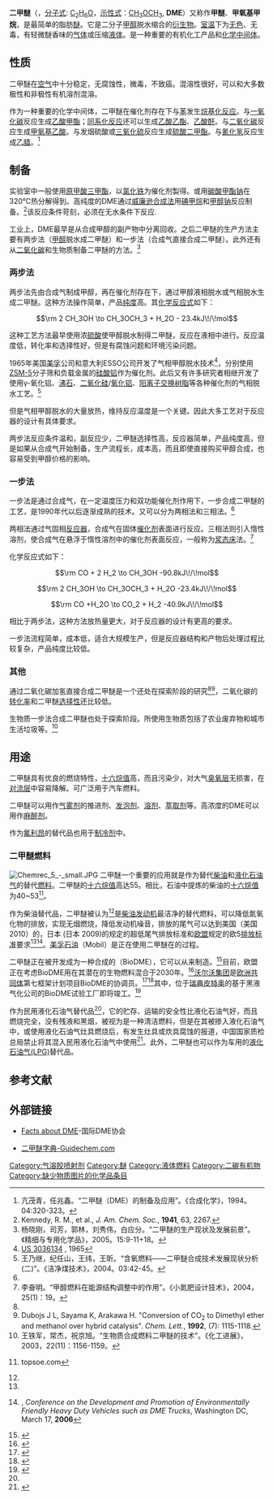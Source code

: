 {{Chembox
|   Name = 二甲醚
|   ImageFile = dimethylether_structure.png
|   ImageFile1 =Dimethyl-ether-3D-balls.png
|   ImageSize = 200px
|   ImageName = 二甲醚
|   IUPACName = methoxymethane
|   OtherNames = DME、甲醚、二甲基醚、甲氧基甲烷
|Section1={{Chembox Identifiers
| Abbreviations = DME
| CASNo = 115-10-6
| CASNo_Ref = {{cascite|correct|CAS}}
| PubChem = 8254
| ChemSpiderID = 7956
| ChemSpiderID_Ref = {{chemspidercite|correct|chemspider}}
| UNII = AM13FS69BX
| UNII_Ref = {{fdacite|correct|FDA}}
| EINECS = 204-065-8
| UNNumber = 1033
| KEGG = C11144
| KEGG_Ref = {{keggcite|correct|kegg}}
| MeSHName = Dimethyl+ether
| ChEBI_Ref = {{ebicite|correct|EBI}}
| ChEBI = 28887
| ChEMBL = 119178
| ChEMBL_Ref = {{ebicite|correct|EBI}}
| RTECS = PM4780000
| Beilstein = 1730743
| SMILES = COC
| StdInChI = 1S/C2H6O/c1-3-2/h1-2H3
| StdInChI_Ref = {{stdinchicite|correct|chemspider}}
| InChI = 1/C2H6O/c1-3-2/h1-2H3
| StdInChIKey = LCGLNKUTAGEVQW-UHFFFAOYSA-N
| StdInChIKey_Ref = {{stdinchicite|correct|chemspider}}
| InChIKey = LCGLNKUTAGEVQW-UHFFFAOYAU
}}
|Section2 = {{Chembox Properties
|   Formula = C<sub>2</sub>H<sub>6</sub>O<br />CH<sub>3</sub>OCH<sub>3</sub>
|   MolarMass = 46.07 
|   Appearance = 无色有特殊气味的气体
|   Density = 1.97 g/L (气) (空气的1.59倍)<br />668 kg/m<sup>3</sup> (液)
|   Solubility = 3.53 g/100 mL (20 °C) <ref> http://www.epa.gov/hpv/pubs/summaries/dimethr/c12794.pdf </ref>
|   MeltingPt = −138.5 °C (134.6 K)/(−217.3 °F) 242.37 °R
|   BoilingPt = −23 °C (254 K)/(−12.82 °F) 446.85 °R
  }}
| Section3 = {{Chembox Structure
|   MolShape = 
|   Dipole = 1.30 [[德拜|D]] (气态)
  }}
| Section7 = {{Chembox Hazards
|   ExternalMSDS = {{Tsl|en|Dimethyl ether chemdata supplement#Material Safety Data Sheet|External MSDS}}[http://msds.chem.ox.ac.uk/DI/dimethyl_ether.html Oxford MSDS]
|   MainHazards = 高度易燃
|   GHSPictograms = 
|   GHSSignalWord = 危險
|   HPhrases = 
|   PPhrases = 
|   EUIndex = 603-019-00-8
|   EUClass = 
|   FlashPt = −41 °C (232.2 K)/(−41.8 °F) 417.87 °R
|   RPhrases = {{R12}}
|   SPhrases = {{S2}}-{{S9}}-{{S16}}-{{S33}}
|   NFPA-F = 4
|   NFPA-H = 1
|   NFPA-R = 1
|   ExploLimits = 27%
|   Autoignition = 350 °C
  }}
| Section8 = {{Chembox Related
|   Function = [[醚|醚]]
|   OtherFunctn = [[乙醚|乙醚]]、[[冠醚|冠醚]]、[[聚乙二醇|聚乙二醇]]
|   OtherCpds = [[甲醇|甲醇]]、[[乙醇|乙醇]]}}
}}

'''二甲醚'''（{{lang-en|'''methoxymethane'''}}，[[分子式|分子式]]: [[碳|C]]<sub>2</sub>[[氫|H]]<sub>6</sub>[[氧|O]]，[[示性式|示性式]]：[[碳|C]][[氢|H]]<sub>3</sub>[[氧|O]]CH<sub>3</sub>, '''DME'''）又称作'''甲醚'''、'''甲氧基甲烷'''，是最简单的脂肪[[醚|醚]]。它是二分子[[甲醇|甲醇]]脱水缩合的[[衍生物|衍生物]]。[[室温|室温]]下为[[无色|无色]]、无毒，有轻微醚香味的[[气体|气体]]或压缩[[液体|液体]]。是一种重要的有机化工产品和[[化学中间体|化学中间体]]。

== 性质 ==
二甲醚在[[空气|空气]]中十分稳定，无腐蚀性，微毒，不致癌。混溶性很好，可以和大多数极性和非极性有机溶剂混溶。

作为一种重要的化学中间体，二甲醚在催化剂存在下与[[苯|苯]]发生[[烷基化反应|烷基化反应]]。与[[一氧化碳|一氧化碳]]反应生成[[乙酸甲酯|乙酸甲酯]]；[[同系化反应|同系化反应]]还可以生成[[乙酸乙酯|乙酸乙酯]]、[[乙酸酐|乙酸酐]]。与[[二氧化碳|二氧化碳]]反应生成[[甲氧基乙酸|甲氧基乙酸]]。与发烟硫酸或[[三氧化硫|三氧化硫]]反应生成[[硫酸二甲酯|硫酸二甲酯]]。与[[氰化氢|氰化氢]]反应生成[[乙腈|乙腈]]。<ref>亢茂青，任兆鑫。“二甲醚（DME）的制备及应用”。《合成化学》，1994。04:320-323。</ref>

== 制备 ==
实验室中一般使用[[原甲酸三甲酯|原甲酸三甲酯]]，以[[氯化铁|氯化铁]]为催化剂製得。或用[[碳酸甲酯钠|碳酸甲酯钠]]在320℃热分解得到。高纯度的DME通过[[威廉姆逊合成反应|威廉逊合成法]]用[[碘甲烷|碘甲烷]]和[[甲醇钠|甲醇钠]]反应制备。<ref>Kennedy, R. M., et al., ''J. Am. Chem. Soc.'', '''1941''', 63, 2267.</ref>该反应条件苛刻，必须在无水条件下反应.

工业上，DME最早是从合成甲醇的副产物中分离回收。之后二甲醚的生产方法主要有两步法（[[甲醇|甲醇]]脱水成二甲醚）和一步法（合成气直接合成二甲醚）。此外还有从[[二氧化碳|二氧化碳]]和生物质制备二甲醚的方法。<ref name="杨晓刚">杨晓刚，司芳，郭林，刘秀伟，白应分。“二甲醚的生产现状及发展前景”。《精细与专用化学品》，2005。15:9-11+18。</ref>

=== 两步法 ===
两步法先由合成气制成甲醇，再在催化剂存在下，通过甲醇液相脱水或气相脱水生成二甲醚。这种方法操作简单，产品[[纯度|纯度]]高。其[[化学反应式|化学反应式]]如下：

:<math>\rm 2 CH_3OH \to CH_3OCH_3 + H_2O - 23.4kJ\!/\!mol</math>

这种工艺方法最早使用浓[[硫酸|硫酸]]使甲醇脱水制得二甲醚，反应在液相中进行。反应温度低，转化率和选择性好，但是有腐蚀问题和环境污染问题。

1965年美国[[美孚石油|美孚]]公司和意大利ESSO公司开发了气相甲醇脱水技术<ref>[http://patft1.uspto.gov/netacgi/nph-Parser?Sect1=PTO1&Sect2=HITOFF&d=PALL&p=1&u=%2Fnetahtml%2FPTO%2Fsrchnum.htm&r=1&f=G&l=50&s1=3036134.PN.&OS=PN/3036134&RS=PN/3036134 US 3036134] {{Wayback|url=http://patft1.uspto.gov/netacgi/nph-Parser?Sect1=PTO1&Sect2=HITOFF&d=PALL&p=1&u=%2Fnetahtml%2FPTO%2Fsrchnum.htm&r=1&f=G&l=50&s1=3036134.PN.&OS=PN%2F3036134&RS=PN%2F3036134 |date=20190514065230 }}, 1965</ref>，分别使用[[ZSM-5|ZSM-5]]分子筛和负载金属的[[硅酸铝|硅酸铝]]作为催化剂。此后又有许多研究者相继开发了使用γ-氧化铝、[[沸石|沸石]]、[[二氧化硅|二氧化硅]]/[[氧化铝|氧化铝]]、[[阳离子交换树脂|阳离子交换树脂]]等各种催化剂的气相脱水工艺。<ref name="王乃继">王乃继，纪任山，王纬，王昕。“含氧燃料——二甲醚合成技术发展现状分析(二)”。《洁净煤技术》，2004。03:42-45。</ref>

但是气相甲醇脱水的大量放热，维持反应温度是一个关键。因此大多工艺对于反应器的设计有具体要求。

两步法反应条件温和，副反应少，二甲醚选择性高，反应器简单，产品纯度高，但是如果从合成气开始制备，生产流程长，成本高，而且即使直接购买甲醇合成，也容易受到甲醇价格的影响。

=== 一步法 ===
一步法是通过合成气，在一定温度压力和双功能催化剂作用下，一步合成二甲醚的工艺，是1990年代以后逐渐成熟的技术。又可以分为两相法和三相法。<ref name="杨晓刚" />

两相法通过气固相[[反应器|反应器]]，合成气在固体[[催化剂|催化剂]]表面进行反应。三相法则引入惰性溶剂，使合成气在悬浮于惰性溶剂中的催化剂表面反应，一般称为[[浆态床|浆态床]]法。<ref>李奋明。“甲醇燃料在能源结构调整中的作用”。《小氮肥设计技术》，2004，25(1)：19。</ref>

化学反应式如下：
:<math>\rm CO + 2 H_2 \to CH_3OH -90.8kJ\!/\!mol</math>

:<math>\rm 2 CH_3OH \to CH_3OCH_3 + H_2O -23.4kJ\!/\!mol</math>

:<math>\rm CO +H_2O  \to CO_2 + H_2 -40.9kJ\!/\!mol</math>

相比于两步法，这种方法放热量更大，对于反应器的设计有更高的要求。

一步法流程简单，成本低，适合大规模生产，但是反应器结构和产物后处理过程比较复杂，产品纯度比较低。

=== 其他 ===
通过二氧化碳加氢直接合成二甲醚是一个还处在探索阶段的研究<ref name="杨晓刚" /><ref>Dubojs J L, Sayama K, Arakawa H. "Conversion of CO<sub>2</sub> to Dimethyl ether and methanol over hybrid catalysis". ''Chem. Lett.'', '''1992''', (7): 1115-1118.</ref>，二氧化碳的[[转化率|转化率]]和二甲醚[[选择性|选择性]]还比较低。

生物质一步法合成二甲醚也处于探索阶段。所使用生物质包括了农业废弃物和城市生活垃圾等。<ref>王铁军，常杰，祝京旭。“生物质合成燃料二甲醚的技术”。《化工进展》，2003，22(11)：1156-1159。</ref>

== 用途 ==
二甲醚具有优良的燃烧特性，[[十六烷值|十六烷值]]高，而且污染少，对大气[[臭氧层|臭氧层]]无损害，在[[对流层|对流层]]中容易降解。可广泛用于汽车燃料。

二甲醚可以用作[[气雾剂|气雾剂]]的推进剂、[[发泡剂|发泡剂]]、[[溶剂|溶剂]]、[[萃取剂|萃取剂]]等。高浓度的DME可以用作[[麻醉剂|麻醉剂]]。

作为[[氟利昂|氟利昂]]的替代品也用于[[制冷剂|制冷剂]]中。

=== 二甲醚燃料 ===
[[File:Chemrec_5_-_small.JPG|thumb]]
二甲醚一个重要的应用就是作为替代[[柴油|柴油]]和[[液化石油气|液化石油气]]的替代[[燃料|燃料]]。二甲醚的[[十六烷值|十六烷值]]高达55。相比，石油中提炼的柴油的[[十六烷值|十六烷值]]为40~53<ref>{{cite web |url=http://www.topsoe.com/site.nsf/all/BBNN-5PNJ3F?OpenDocument |title=Archived copy |accessdate=2011-11-04 |deadurl=yes |archiveurl=https://web.archive.org/web/20071008100421/http://www.topsoe.com/site.nsf/all/BBNN-5PNJ3F?OpenDocument |archivedate=2007-10-08 |df= }} topsoe.com</ref>。

作为柴油替代品，二甲醚被认为<ref name="杨晓刚" />是[[柴油发动机|柴油发动机]]最洁净的替代燃料，可以降低氮氧化物的排放，实现无烟燃烧，降低发动机噪音，排放的尾气可以达到美国（美国2010）的，日本 (日本 2009)的规定的超低尾气排放标准和[[欧盟|欧盟]]规定的欧5[[欧洲汽车尾气排放标准|排放标准]]要求<ref name="王乃继" /><ref>{{cite web |url=http://www.japantransport.com/conferences/2006/03/dme_detailed_information.pdf |title=存档副本 |accessdate=2011-11-04 |deadurl=yes |archiveurl=https://web.archive.org/web/20090107022359/http://www.japantransport.com/conferences/2006/03/dme_detailed_information.pdf |archivedate=2009-01-07 }}, ''Conference on the Development and Promotion of Environmentally Friendly Heavy Duty Vehicles such as DME Trucks'', Washington DC, March 17, '''2006'''</ref>。[[美孚石油|美孚石油]]（Mobil）是正在使用二甲醚在{{link-en|甲醇转化汽油|Gas to liquids}}的过程。

二甲醚正在被开发成为一种合成的{{link-en|第二代生物燃料|Second-generation biofuels}}（BioDME），它可以从{{link-en|木质纤维素生物质|Lignocellulosic biomass}}来制造。<ref>{{Cite web |url=http://www.biodme.eu/ |title=存档副本 |accessdate=2014-01-26 |archive-date=2020-04-10 |archive-url=https://web.archive.org/web/20200410183454/http://www.biodme.eu/ |dead-url=no }}</ref>目前，欧盟正在考虑BioDME用在其潜在的生物燃料混合于2030年。<ref>{{Cite web |url=http://ec.europa.eu/research/energy/pdf/draft_vision_report_en.pdf |title=Biofuels in the European Union, 2006 |accessdate=2014-01-26 |archive-date=2019-12-03 |archive-url=https://web.archive.org/web/20191203221230/http://ec.europa.eu/research/energy/pdf/draft_vision_report_en.pdf |dead-url=no }}</ref>[[沃尔沃集团|沃尔沃集团]]是[[欧洲共同体|欧洲共同体]]第七框架计划项目BioDME的协调员。<ref>{{cite web |url=http://www.volvo.com/group/global/en-gb/newsmedia/pressreleases/NewsItemPage.htm?channelId=2184&ItemID=47984&sl=en-gb |title=存档副本 |accessdate=2011-11-04 |deadurl=yes |archiveurl=https://web.archive.org/web/20090525045327/http://www.volvo.com/group/global/en-gb/newsmedia/pressreleases/NewsItemPage.htm?channelId=2184&ItemID=47984&sl=en-gb |archivedate=2009-05-25 }}</ref><ref>{{Cite web |url=http://www.volvo.com/group/global/en-gb/volvo+group/ourvalues/environment/renewable_fuels/biodme/biodme.htm |title=存档副本 |accessdate=2014-01-26 |archive-date=2020-06-06 |archive-url=https://web.archive.org/web/20200606064458/https://www.volvogroup.com/en-en/home.html |dead-url=no }}</ref>其中，位于[[瑞典|瑞典]][[皮特奥|皮特奥]]的基于黑液气化{{link-en|Chemrec|Chemrec}}公司的BioDME试验工厂即将竣工。<ref>{{Cite web |url=http://www.chemrec.se/admin/UploadFile.aspx?path=%2FUserUploadFiles%2FPressreleaser%202010%2FThe-first-BioDME-plant-in-the-world-inaugurated_1.pdf |title=Chemrec press release September 9, 2010 |accessdate=2020年12月15日 |archive-date=2017年6月12日 |archive-url=https://web.archive.org/web/20170612010101/http://www.chemrec.se/admin/UploadFile.aspx?path=%2FUserUploadFiles%2FPressreleaser+2010%2FThe-first-BioDME-plant-in-the-world-inaugurated_1.pdf |dead-url=yes }}</ref>

作为民用液化石油气替代品<ref name="杨晓刚" />，它的贮存、运输的安全性比液化石油气好，而且燃烧完全，没有残液和黑烟，被视为是一种清洁燃料，但是在其被掺入液化石油气中，或使用液化石油气灶具燃烧后，有发生灶具或炊具腐蚀的报道，中国国家质检总局禁止将其混入民用液化石油气中使用<ref>{{Cite web |url=http://tzsbaqjcj.aqsiq.gov.cn/tzwj/sjfh/200803/t20080318_67516.htm |title=存档副本 |access-date=2010-06-13 |archive-url=https://web.archive.org/web/20090521222905/http://tzsbaqjcj.aqsiq.gov.cn/tzwj/sjfh/200803/t20080318_67516.htm |archive-date=2009-05-21 |dead-url=yes }}</ref>。此外，二甲醚也可以作为车用的[[液化石油气|液化石油气(LPG)]]替代品。

== 参考文献 ==
{{reflist|2}}

== 外部链接 ==
* {{en}} [https://web.archive.org/web/20060410170844/http://www.vs.ag/ida/index_dmefact.htm Facts about DME]-国际DME协会
* {{en}} [http://www.guidechem.com/dictionary/115-10-6.html 二甲醚字典-Guidechem.com]{{Wayback|url=http://www.guidechem.com/dictionary/115-10-6.html |date=20200410183537 }}

{{醚}}

{{Authority control}}
[[Category:气溶胶喷射剂|Category:气溶胶喷射剂]]
[[Category:醚|Category:醚]]
[[Category:液体燃料|Category:液体燃料]]
[[Category:二碳有机物|Category:二碳有机物]]
[[Category:缺少物质图片的化学品条目|Category:缺少物质图片的化学品条目]]